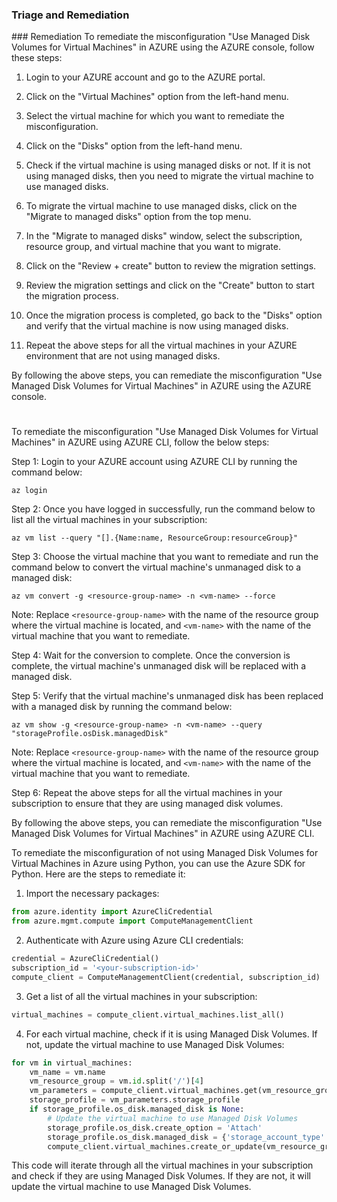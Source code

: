 
### Triage and Remediation
<Tabs>
<Tab title='Remediation'>
### Remediation

<AccordionGroup>
<Accordion title='Using Console' defaultOpen='true'>
To remediate the misconfiguration "Use Managed Disk Volumes for Virtual Machines" in AZURE using the AZURE console, follow these steps:

1. Login to your AZURE account and go to the AZURE portal.

2. Click on the "Virtual Machines" option from the left-hand menu.

3. Select the virtual machine for which you want to remediate the misconfiguration.

4. Click on the "Disks" option from the left-hand menu.

5. Check if the virtual machine is using managed disks or not. If it is not using managed disks, then you need to migrate the virtual machine to use managed disks.

6. To migrate the virtual machine to use managed disks, click on the "Migrate to managed disks" option from the top menu.

7. In the "Migrate to managed disks" window, select the subscription, resource group, and virtual machine that you want to migrate.

8. Click on the "Review + create" button to review the migration settings.

9. Review the migration settings and click on the "Create" button to start the migration process.

10. Once the migration process is completed, go back to the "Disks" option and verify that the virtual machine is now using managed disks.

11. Repeat the above steps for all the virtual machines in your AZURE environment that are not using managed disks.

By following the above steps, you can remediate the misconfiguration "Use Managed Disk Volumes for Virtual Machines" in AZURE using the AZURE console.

#
</Accordion>

<Accordion title='Using CLI'>
To remediate the misconfiguration "Use Managed Disk Volumes for Virtual Machines" in AZURE using AZURE CLI, follow the below steps:

Step 1: Login to your AZURE account using AZURE CLI by running the command below:
```
az login
```

Step 2: Once you have logged in successfully, run the command below to list all the virtual machines in your subscription:
```
az vm list --query "[].{Name:name, ResourceGroup:resourceGroup}"
```

Step 3: Choose the virtual machine that you want to remediate and run the command below to convert the virtual machine's unmanaged disk to a managed disk:
```
az vm convert -g <resource-group-name> -n <vm-name> --force
```
Note: Replace `<resource-group-name>` with the name of the resource group where the virtual machine is located, and `<vm-name>` with the name of the virtual machine that you want to remediate.

Step 4: Wait for the conversion to complete. Once the conversion is complete, the virtual machine's unmanaged disk will be replaced with a managed disk.

Step 5: Verify that the virtual machine's unmanaged disk has been replaced with a managed disk by running the command below:
```
az vm show -g <resource-group-name> -n <vm-name> --query "storageProfile.osDisk.managedDisk"
```
Note: Replace `<resource-group-name>` with the name of the resource group where the virtual machine is located, and `<vm-name>` with the name of the virtual machine that you want to remediate.

Step 6: Repeat the above steps for all the virtual machines in your subscription to ensure that they are using managed disk volumes.

By following the above steps, you can remediate the misconfiguration "Use Managed Disk Volumes for Virtual Machines" in AZURE using AZURE CLI.
</Accordion>

<Accordion title='Using Python'>
To remediate the misconfiguration of not using Managed Disk Volumes for Virtual Machines in Azure using Python, you can use the Azure SDK for Python. Here are the steps to remediate it:

1. Import the necessary packages:

```python
from azure.identity import AzureCliCredential
from azure.mgmt.compute import ComputeManagementClient
```

2. Authenticate with Azure using Azure CLI credentials:

```python
credential = AzureCliCredential()
subscription_id = '<your-subscription-id>'
compute_client = ComputeManagementClient(credential, subscription_id)
```

3. Get a list of all the virtual machines in your subscription:

```python
virtual_machines = compute_client.virtual_machines.list_all()
```

4. For each virtual machine, check if it is using Managed Disk Volumes. If not, update the virtual machine to use Managed Disk Volumes:

```python
for vm in virtual_machines:
    vm_name = vm.name
    vm_resource_group = vm.id.split('/')[4]
    vm_parameters = compute_client.virtual_machines.get(vm_resource_group, vm_name)
    storage_profile = vm_parameters.storage_profile
    if storage_profile.os_disk.managed_disk is None:
        # Update the virtual machine to use Managed Disk Volumes
        storage_profile.os_disk.create_option = 'Attach'
        storage_profile.os_disk.managed_disk = {'storage_account_type': 'Standard_LRS'}
        compute_client.virtual_machines.create_or_update(vm_resource_group, vm_name, vm_parameters)
```

This code will iterate through all the virtual machines in your subscription and check if they are using Managed Disk Volumes. If they are not, it will update the virtual machine to use Managed Disk Volumes.
</Accordion>

</AccordionGroup>
</Tab>
</Tabs>
